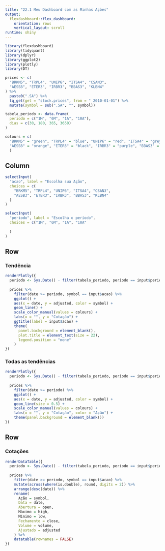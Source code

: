 ```yaml
---
title: "22.1 Meu Dashboard com as Minhas Ações"
output: 
  flexdashboard::flex_dashboard:
    orientation: rows
    vertical_layout: scroll
runtime: shiny
---
```


```r
library(flexdashboard)
library(tidyquant)
library(dplyr)
library(ggplot2)
library(plotly)
library(DT)

prices <- c(
  "BRKM5", "TRPL4", "UNIP6", "ITSA4", "CSAN3",
  "AESB3", "ETER3", "IRBR3", "BBAS3", "KLBN4"
) %>%
  paste0(".SA") %>%
  tq_get(get = "stock.prices", from = " 2010-01-01") %>%
  mutate(symbol = sub(".SA", "", symbol))

tabela_periodo <- data.frame(
  periodo = c("1M", "6M", "1A", "10A"),
  dias = c(30, 180, 365, 3650)
)

colours = c(
  "BRKM5" = "green", "TRPL4" = "blue", "UNIP6" = "red", "ITSA4" = "grey", "CSAN3" = "pink",
  "AESB3" = "orange", "ETER3" = "black", "IRBR3" = "purple", "BBAS3" = "cyan", "KLBN4" = "yellow"
  )

```

Column {.sidebar}
-----------------------------------------------------------------------

```r
selectInput(
  "acao", label = "Escolha sua Ação",
  choices = c(
    "BRKM5", "TRPL4", "UNIP6", "ITSA4", "CSAN3",
    "AESB3", "ETER3", "IRBR3", "BBAS3", "KLBN4"
  )
)

selectInput(
  "periodo", label = "Escolha o período",
  choices = c("1M", "6M", "1A", "10A"
    
  )
)
```


Row {data-width=500}
-----------------------------------------------------------------------

### Tendência

```r
renderPlotly({
  periodo <- Sys.Date() - filter(tabela_periodo, periodo == input$periodo)$dias
  
  prices %>%
    filter(date >= periodo, symbol == input$acao) %>%
    ggplot() +
    aes(x = date, y = adjusted, color = symbol) +
    geom_line() +
    scale_color_manual(values = colours) +
    labs(x = "", y = "Cotação") +
    ggtitle(label = input$acao) +
    theme(
      panel.background = element_blank(),
      plot.title = element_text(size = 22),
      legend.position = "none"
    )
})
```

### Todas as tendências

```r
renderPlotly({
  periodo <- Sys.Date() - filter(tabela_periodo, periodo == input$periodo)$dias
  
  prices %>%
    filter(date >= periodo) %>%
    ggplot() +
    aes(x = date, y = adjusted, color = symbol) +
    geom_line(size = 0.5) +
    scale_color_manual(values = colours) +
    labs(x = "", y = "Cotação", color = "Ação") +
    theme(panel.background = element_blank())
})
```

Row {data-width=500}
-----------------------------------------------------------------------

### Cotações

```r
renderDataTable({
  periodo <- Sys.Date() - filter(tabela_periodo, periodo == input$periodo)$dias
  
  prices %>%
    filter(date >= periodo, symbol == input$acao) %>%
    mutate(across(where(is.double), round, digits = 2)) %>%
    arrange(desc(date)) %>%
    rename(
      Ação = symbol,
      Data = date,
      Abertura = open,
      Máximo = high,
      Mínimo = low,
      Fechamento = close,
      Volume = volume,
      Ajustado = adjusted
    ) %>%
    datatable(rownames = FALSE)
})
```

